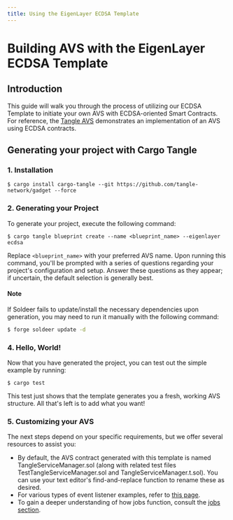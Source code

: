 ```yaml
---
title: Using the EigenLayer ECDSA Template
---
```


# Building AVS with the EigenLayer ECDSA Template

## Introduction

This guide will walk you through the process of utilizing our ECDSA Template to initiate your own AVS with
ECDSA-oriented Smart Contracts. For reference, the [Tangle AVS](https://github.com/tangle-network/avs) demonstrates an
implementation of an AVS using ECDSA contracts.

## Generating your project with Cargo Tangle

### 1. Installation

```shell
$ cargo install cargo-tangle --git https://github.com/tangle-network/gadget --force
```

### 2. Generating your Project

To generate your project, execute the following command:

```shell
$ cargo tangle blueprint create --name <blueprint_name> --eigenlayer ecdsa
```

Replace `<blueprint_name>` with your preferred AVS name. Upon running this command, you'll be prompted with a
series of questions regarding your project's configuration and setup. Answer these questions as they appear; if
uncertain, the default selection is generally best.

#### Note

If Soldeer fails to update/install the necessary dependencies upon generation, you may need to run it manually with the following command:

```bash
$ forge soldeer update -d
```

### 4. Hello, World!

Now that you have generated the project, you can test out the simple example by running:

```shell
$ cargo test
```

This test just shows that the template generates you a fresh, working AVS structure. All that's left is to add what you want!

### 5. Customizing your AVS

The next steps depend on your specific requirements, but we offer several resources to assist you:

- By default, the AVS contract generated with this template is named TangleServiceManager.sol (along with related test
  files TestTangleServiceManager.sol and TangleServiceManager.t.sol). You can use your text editor's find-and-replace
  function to rename these as desired.
- For various types of event listener examples, refer to [this page](/developers/blueprint-event-listeners/introduction).
- To gain a deeper understanding of how jobs function, consult the [jobs section](/developers/blueprint-macros/jobs).
